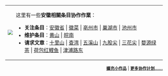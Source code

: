 {|
|
[[File:Evolution-tasks.png|<nowiki></nowiki>]]<br />
<div style="width:25px;height:0px;"></div>
|

<div style="position:relative;left:-15px;margin-right:-10px;z-index:15">这里有一些'''安徽相關条目协作作業'''：<ul style="font-size:85%;padding:.3em 0 .3em 25px;margin:0">

<li>'''关注条目'''：[[安徽省|安徽省]] | [[徽菜|徽菜]] | [[亳州市|亳州市]] | [[巢湖市|巢湖市]] | [[池州市|池州市]]

</li>
<li>'''维护条目'''：[[黄山|黄山]] | [[皖南|皖南]]

</li>
<li>'''请求文章'''：[[十里山|十里山]] | [[查湾|查湾]] | [[五溪山|五溪山]] | [[九股尖|九股尖]] | [[三花尖|三花尖]] | [[婺源绿茶|婺源绿茶]] | [[荷包红鲤鱼|荷包红鲤鱼]] | [[津浦路东|津浦路东]]
</li>
</ul>
|}

<div align="right" style="font-size:small;">
'''[[:Category:安徽小作品|擴充小作品]]''' | '''[[Wikipedia:中国中部主题公告栏|更多协作计划……]]'''
</div>